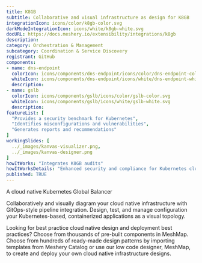 ```yaml
---
title: K8GB
subtitle: Collaborative and visual infrastructure as design for K8GB
integrationIcon: icons/color/k8gb-color.svg
darkModeIntegrationIcon: icons/white/k8gb-white.svg
docURL: https://docs.meshery.io/extensibility/integrations/k8gb
description: 
category: Orchestration & Management
subcategory: Coordination & Service Discovery
registrant: GitHub
components: 
- name: dns-endpoint
  colorIcon: icons/components/dns-endpoint/icons/color/dns-endpoint-color.svg
  whiteIcon: icons/components/dns-endpoint/icons/white/dns-endpoint-white.svg
  description: 
- name: gslb
  colorIcon: icons/components/gslb/icons/color/gslb-color.svg
  whiteIcon: icons/components/gslb/icons/white/gslb-white.svg
  description: 
featureList: [
  "Provides a security benchmark for Kubernetes",
  "Identifies misconfigurations and vulnerabilities",
  "Generates reports and recommendations"
]
workingSlides: [
  ../_images/kanvas-visualizer.png,
  ../_images/kanvas-designer.png
]
howItWorks: "Integrates K8GB audits"
howItWorksDetails: "Enhanced security and compliance for Kubernetes clusters"
published: TRUE
---
```

<p>
A cloud native Kubernetes Global Balancer
</p>
<p>
    Collaboratively and visually diagram your cloud native infrastructure with GitOps-style pipeline integration. Design, test, and manage configuration your Kubernetes-based, containerized applications as a visual topology.
</p>
<p>
    Looking for best practice cloud native design and deployment best practices? Choose from thousands of pre-built components in MeshMap. Choose from hundreds of ready-made design patterns by importing templates from Meshery Catalog or use our low code designer, MeshMap, to create and deploy your own cloud native infrastructure designs.
</p>
